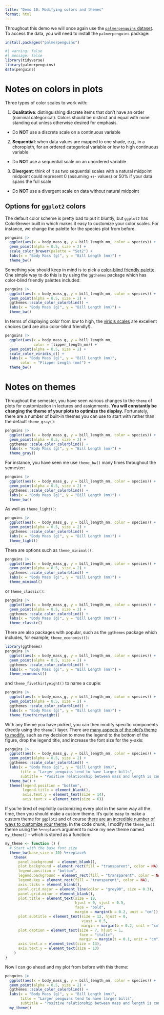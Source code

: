 ```yaml
---
title: "Demo 10: Modifying colors and themes"
format: html
---
```


Throughout this demo we will once again use the [`palmerpenguins` dataset](https://allisonhorst.github.io/palmerpenguins/articles/intro.html). To access the data, you will need to install the `palmerpenguins` package:

```r
install.packages("palmerpenguins")
```

```r
#| warning: false
#| message: false
library(tidyverse)
library(palmerpenguins)
data(penguins)
```


# Notes on colors in plots

Three types of color scales to work with:

1. __Qualitative__: distinguishing discrete items that don't have an order (nominal categorical). Colors should be distinct and equal with none standing out unless otherwise desired for emphasis.

+ Do __NOT__ use a discrete scale on a continuous variable

2. __Sequential__:  when data values are mapped to one shade, e.g., in a choropleth, for an ordered categorical variable or low to high continuous variable

+ Do __NOT__ use a sequential scale on an unordered variable

3. __Divergent__: think of it as two sequential scales with a natural midpoint
midpoint could represent 0 (assuming +/- values) or 50% if your data spans the full scale

+ Do __NOT__ use a divergent scale on data without natural midpoint


## Options for `ggplot2` colors

The default color scheme is pretty bad to put it bluntly, but `ggplot2` has ColorBrewer built in which makes it easy to customize your color scales. For instance, we change the palette for the species plot from before.

```r
penguins |> 
  ggplot(aes(x = body_mass_g, y = bill_length_mm, color = species)) +
  geom_point(alpha = 0.5, size = 2) +
  scale_color_brewer(palette = "Set2") +
  labs(x = "Body Mass (g)", y = "Bill Length (mm)") +
  theme_bw()
```

Something you should keep in mind is to pick a [color-blind friendly palette](http://www.cookbook-r.com/Graphs/Colors_(ggplot2)/). One simple way to do this is by using the `ggthemes` package which has color-blind friendly palettes included:

```r
penguins |> 
  ggplot(aes(x = body_mass_g, y = bill_length_mm, color = species)) +
  geom_point(alpha = 0.5, size = 2) +
  ggthemes::scale_color_colorblind() +
  labs(x = "Body Mass (g)", y = "Bill Length (mm)") +
  theme_bw()
```

In terms of displaying color from low to high, the [viridis scales](https://ggplot2.tidyverse.org/reference/scale_viridis.html) are excellent choices (and are also color-blind friendly!).

```r
penguins |> 
  ggplot(aes(x = body_mass_g, y = bill_length_mm, 
             color = flipper_length_mm)) +
  geom_point(alpha = 0.5, size = 2) +
  scale_color_viridis_c() +
  labs(x = "Body Mass (g)", y = "Bill Length (mm)",
       color = "Flipper Length (mm)") +
  theme_bw()
```


# Notes on themes

Throughout the semester, you have seen various changes to the `theme` of plots for customization in lectures and assignments. __You will constantly be changing the theme of your plots to optimize the display.__ Fortunately, there are a number of built-in themes you can use to start with rather than the default `theme_gray()`:

```r
penguins |> 
  ggplot(aes(x = body_mass_g, y = bill_length_mm, color = species)) +
  geom_point(alpha = 0.5, size = 2) +
  ggthemes::scale_color_colorblind() +
  labs(x = "Body Mass (g)", y = "Bill Length (mm)") +
  theme_gray()
```

For instance, you have seen me use `theme_bw()` many times throughout the semester:

```r
penguins |> 
  ggplot(aes(x = body_mass_g, y = bill_length_mm, color = species)) +
  geom_point(alpha = 0.5, size = 2) +
  ggthemes::scale_color_colorblind() +
  labs(x = "Body Mass (g)", y = "Bill Length (mm)") +
  theme_bw()
```

As well as `theme_light()`:

```r
penguins |> 
  ggplot(aes(x = body_mass_g, y = bill_length_mm, color = species)) +
  geom_point(alpha = 0.5, size = 2) +
  ggthemes::scale_color_colorblind() +
  labs(x = "Body Mass (g)", y = "Bill Length (mm)") +
  theme_light()
```

There are options such as `theme_minimal()`:

```r
penguins |> 
  ggplot(aes(x = body_mass_g, y = bill_length_mm, color = species)) +
  geom_point(alpha = 0.5, size = 2) +
  ggthemes::scale_color_colorblind() +
  labs(x = "Body Mass (g)", y = "Bill Length (mm)") +
  theme_minimal()
```


or `theme_classic()`:

```r
penguins |> 
  ggplot(aes(x = body_mass_g, y = bill_length_mm, color = species)) +
  geom_point(alpha = 0.5, size = 2) +
  ggthemes::scale_color_colorblind() +
  labs(x = "Body Mass (g)", y = "Bill Length (mm)") +
  theme_classic()
```


There are also packages with popular, such as the `ggthemes` package which includes, for example, `theme_economist()`:

```r
library(ggthemes)
penguins |> 
  ggplot(aes(x = body_mass_g, y = bill_length_mm, color = species)) +
  geom_point(alpha = 0.5, size = 2) +
  ggthemes::scale_color_colorblind() +
  labs(x = "Body Mass (g)", y = "Bill Length (mm)") +
  theme_economist()
```

and `theme_fivethirtyeight()` to name a couple:

```r
penguins |> 
  ggplot(aes(x = body_mass_g, y = bill_length_mm, color = species)) +
  geom_point(alpha = 0.5, size = 2) +
  ggthemes::scale_color_colorblind() +
  labs(x = "Body Mass (g)", y = "Bill Length (mm)") +
  theme_fivethirtyeight()
```

With any theme you have picked, you can then modify specific components directly using the `theme()` layer. There are [many aspects of the plot's theme to modify](https://ggplot2.tidyverse.org/reference/theme.html), such as my decision to move the legend to the bottom of the figure, drop the legend title, and increase the font size for the y-axis:

```r
penguins |> 
  ggplot(aes(x = body_mass_g, y = bill_length_mm, color = species)) +
  geom_point(alpha = 0.5, size = 2) +
  ggthemes::scale_color_colorblind() +
  labs(x = "Body Mass (g)", y = "Bill Length (mm)",
       title = "Larger penguins tend to have larger bills",
       subtitle = "Positive relationship between mass and length is consistent across species") +
  theme_bw() +
  theme(legend.position = "bottom",
        legend.title = element_blank(),
        axis.text.y = element_text(size = 14),
        axis.text.x = element_text(size = 6))
```


If you're tired of explicitly customizing every plot in the same way all the time, then you should make a custom theme. It's quite easy to make a custom theme for `ggplot2` and of course [there are an incredible number of ways to customize your theme](https://themockup.blog/posts/2020-12-26-creating-and-using-custom-ggplot2-themes/). In the code chunk, I modify the `theme_bw()` theme using the `%+replace%` argument to make my new theme named `my_theme()` - which is stored as a function:


```r
my_theme <- function () {
  # Start with the base font size
  theme_bw(base_size = 10) %+replace%
    theme(
      panel.background  = element_blank(),
      plot.background = element_rect(fill = "transparent", color = NA), 
      legend.position = "bottom",
      legend.background = element_rect(fill = "transparent", color = NA),
      legend.key = element_rect(fill = "transparent", color = NA),
      axis.ticks = element_blank(),
      panel.grid.major = element_line(color = "grey90", size = 0.3), 
      panel.grid.minor = element_blank(),
      plot.title = element_text(size = 18, 
                                hjust = 0, vjust = 0.5, 
                                face = "bold", 
                                margin = margin(b = 0.2, unit = "cm")),
      plot.subtitle = element_text(size = 12, hjust = 0, 
                                   vjust = 0.5, 
                                   margin = margin(b = 0.2, unit = "cm")),
      plot.caption = element_text(size = 7, hjust = 1,
                                  face = "italic", 
                                  margin = margin(t = 0.1, unit = "cm")),
      axis.text.x = element_text(size = 13),
      axis.text.y = element_text(size = 13)
    )
}
```


Now I can go ahead and my plot from before with this theme:

```r
penguins |> 
  ggplot(aes(x = body_mass_g, y = bill_length_mm, color = species)) +
  geom_point(alpha = 0.5, size = 2) +
  ggthemes::scale_color_colorblind() +
  labs(x = "Body Mass (g)", y = "Bill Length (mm)",
       title = "Larger penguins tend to have larger bills",
       subtitle = "Positive relationship between mass and length is consistent across species") +
  my_theme()
```



